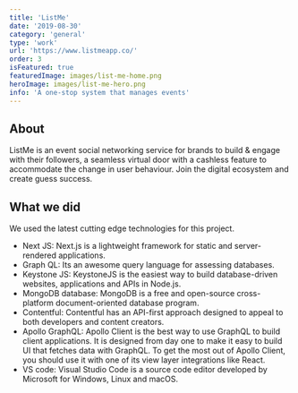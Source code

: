 ```yaml
---
title: 'ListMe'
date: '2019-08-30'
category: 'general'
type: 'work'
url: 'https://www.listmeapp.co/'
order: 3
isFeatured: true
featuredImage: images/list-me-home.png
heroImage: images/list-me-hero.png
info: 'A one-stop system that manages events'
---
```


## About

ListMe is an event social networking service for brands to build & engage with their followers, a seamless virtual door with a cashless feature to accommodate the change in user behaviour. Join the digital ecosystem and create guess success.

## What we did

We used the latest cutting edge technologies for this project.

- Next JS: Next.js is a lightweight framework for static and server-rendered applications.
- Graph QL: Its an awesome query language for assessing databases.
- Keystone JS: KeystoneJS is the easiest way to build database-driven websites, applications and APIs in Node.js.
- MongoDB database: MongoDB is a free and open-source cross-platform document-oriented database program.
- Contentful: Contentful has an API-first approach designed to appeal to both developers and content creators.
- Apollo GraphQL: Apollo Client is the best way to use GraphQL to build client applications. It is designed from day one to make it easy to build UI that fetches data with GraphQL. To get the most out of Apollo Client, you should use it with one of its view layer integrations like React.
- VS code: Visual Studio Code is a source code editor developed by Microsoft for Windows, Linux and macOS.
